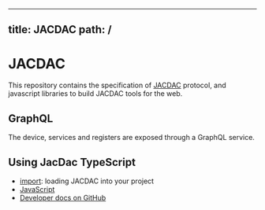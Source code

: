 
---
title: JACDAC
path: /
---

# JACDAC

This repository contains the specification of [JACDAC](https://microsoft.github.io/jacdac) protocol, 
and javascript libraries to build JACDAC tools for the web.

## GraphQL

The device, services and registers are exposed through a GraphQL service.

<JacDaciQL />


## Using JacDac TypeScript

* [import](/docs/import): loading JACDAC into your project
* [JavaScript](/docs/javascript)
* [Developer docs on GitHub](https://github.com/microsoft/jacdac-ts)